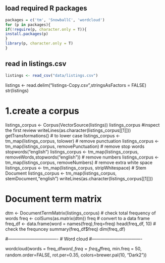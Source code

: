 ## load required R packages
```r
packages = c('tm', 'SnowballC', 'wordcloud')
for (p in packages){
if(!require(p, character.only = T)){
install.packages(p)
}
library(p, character.only = T)
}
```

## read in listings.csv
```r
listings <- read_csv("data/listings.csv")
```

listings <- read.delim("listings-Copy.csv",stringsAsFactors = FALSE)
str(listings)

# 1.create a corpus
listings_corpus <- Corpus(VectorSource(listings))
listings_corpus
#inspect the first review
writeLines(as.character(listings_corpus[[1]]))
getTransformations()
# to lower case
listings_corpus <- tm_map(listings_corpus, tolower)
# remove punctuation
listings_corpus <- tm_map(listings_corpus, removePunctuation)
# remove stop words
stopwords("english")
listings_corpus <- tm_map(listings_corpus, removeWords,stopwords("english"))
# remove numbers
listings_corpus <- tm_map(listings_corpus, removeNumbers)
# remove extra white space
listings_corpus <- tm_map(listings_corpus, stripWhitespace)
# Stem Document
listings_corpus <- tm_map(listings_corpus, stemDocument,"english")
writeLines(as.character(listings_corpus[[1]]))

# Document term matrix
dtm <- DocumentTermMatrix(listings_corpus)
# check total frequency of words
freq <- colSums(as.matrix(dtm))
freq
# convert to a data frame
freq_df <- data.frame(word = names(freq),freq=freq)
head(freq_df, 10)
# check the frequncey
summary(freq_df$freq)
dim(freq_df)

#----------------------------------
# Word cloud
#----------------------------------

wordcloud(words = freq_df$word, freq = freq_df$freq, min.freq = 50,
          random.order=FALSE,
          rot.per=0.35, 
          colors=brewer.pal(10, "Dark2"))
